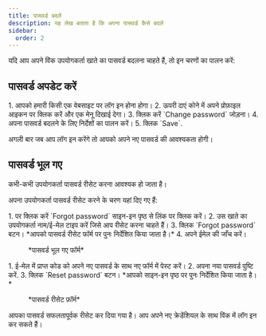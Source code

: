 ```yaml
---
title: पासवर्ड बदलें
description: यह लेख बताता है कि अपना पासवर्ड कैसे बदलें
sidebar:
  order: 2
---
```


यदि आप अपने विंक उपयोगकर्ता खाते का पासवर्ड बदलना चाहते हैं, तो इन चरणों का पालन करें:

## पासवर्ड अपडेट करें

<Steps>
  1. आपको हमारी किसी एक वेबसाइट पर लॉग इन होना होगा।
  2. ऊपरी दाएं कोने में अपने प्रोफ़ाइल आइकन पर क्लिक करें और एक मेनू दिखाई देगा।
  3. क्लिक करें `Change password` जोड़ना।
  4. अपना पासवर्ड बदलने के लिए निर्देशों का पालन करें।
  5. क्लिक `Save`.
</Steps>


अगली बार जब आप लॉग इन करेंगे तो आपको अपने नए पासवर्ड की आवश्यकता होगी।

## पासवर्ड भूल गए

कभी-कभी उपयोगकर्ता पासवर्ड रीसेट करना आवश्यक हो जाता है।

अपना उपयोगकर्ता पासवर्ड रीसेट करने के चरण यहां दिए गए हैं:

<Steps>
  1. पर क्लिक करें `Forgot password` साइन-इन पृष्ठ से लिंक पर क्लिक करें।
  2. उस खाते का उपयोगकर्ता नाम/ई-मेल टाइप करें जिसे आप रीसेट करना चाहते हैं।
  3. क्लिक `Forgot password` बटन। *आपको पासवर्ड रीसेट फॉर्म पर पुनः निर्देशित किया जाता है।*
  4. अपने ईमेल की जाँच करें।
</Steps>


<figure>
  <CloudinaryImage width="350" height="354" resize="scale" quality="best" alt="पासवर्ड भूल गए" src="academy/forgot-password" errorImage="noimage_opaque_nyrtl0.png" />

  <figcaption>*पासवर्ड भूल गए फॉर्म*</figcaption>
</figure>


<Steps>
  1. ई-मेल में प्राप्त कोड को अपने नए पासवर्ड के साथ नए फॉर्म में पेस्ट करें।
  2. अपना नया पासवर्ड पुष्टि करें.
  3. क्लिक `Reset password` बटन। *आपको साइन-इन पृष्ठ पर पुनः निर्देशित किया जाता है।*
</Steps>


<figure>
  <CloudinaryImage width="350" height="467" resize="scale" quality="best" alt="पासवर्ड रीसेट" src="academy/reset-password" errorImage="noimage_opaque_nyrtl0.png" />

  <figcaption>*पासवर्ड रीसेट फ़ॉर्म*</figcaption>
</figure>


आपका पासवर्ड सफलतापूर्वक रीसेट कर दिया गया है। आप अपने नए क्रेडेंशियल के साथ विंक में लॉग इन कर सकते हैं।


